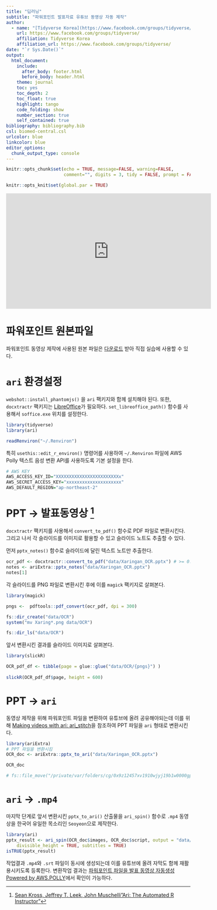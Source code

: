 ```yaml
---
title: "딥러닝"
subtitle: "파워포인트 발표자료 유튜브 동영상 자동 제작"
author:
  - name: "[Tidyverse Korea](https://www.facebook.com/groups/tidyverse/)"
    url: https://www.facebook.com/groups/tidyverse/
    affiliation: Tidyverse Korea
    affiliation_url: https://www.facebook.com/groups/tidyverse/
date: "`r Sys.Date()`"
output:
  html_document: 
    include:
      after_body: footer.html
      before_body: header.html
    theme: journal
    toc: yes
    toc_depth: 2
    toc_float: true
    highlight: tango
    code_folding: show
    number_section: true
    self_contained: true
bibliography: bibliography.bib
csl: biomed-central.csl
urlcolor: blue
linkcolor: blue
editor_options: 
  chunk_output_type: console
---
```


``` r
knitr::opts_chunk$set(echo = TRUE, message=FALSE, warning=FALSE,
                      comment="", digits = 3, tidy = FALSE, prompt = FALSE, fig.align = 'center')

knitr::opts_knit$set(global.par = TRUE) 
```

<iframe width="560" height="315" src="https://www.youtube.com/embed/6qpWDi30L7k" frameborder="0" allow="accelerometer; autoplay; clipboard-write; encrypted-media; gyroscope; picture-in-picture" allowfullscreen></iframe>

# 파워포인트 원본파일 {#original-pptx}

파워포인트 동영상 제작에 사용된 원본 파일은 [다운로드](data/Xaringan_OCR.pptx) 받아 직접 실습에 사용할 수 있다.

# `ari` 환경설정 {#r-ari}

`webshot::install_phantomjs()` 을 `ari` 팩키지와 함께 설치해야 된다. 또한, `docxtractr` 팩키지는 [LibreOffice](https://www.libreoffice.org/)가 필요하다.
`set_libreoffice_path()` 함수를 사용해서 `soffice.exe` 위치를 설정한다.

```r
library(tidyverse)
library(ari)

readRenviron("~/.Renviron")
```

특히 `usethis::edit_r_environ()` 명령어를 사용하여 `~/.Renviron` 파일에 AWS Polly 텍스트 음성 변환 API를 사용하도록 기본 설정을 한다.

```r
# AWS KEY
AWS_ACCESS_KEY_ID="XXXXXXXXXXXXXXXXXXXXXXXXx"
AWS_SECRET_ACCESS_KEY="xxxxxxxxxxxxxxxxxxxxx"
AWS_DEFAULT_REGION="ap-northeast-2"
```



# PPT &rarr; 발표동영상 [^ari-ppt] {#ppt2ari}

[^ari-ppt]: [Sean Kross, Jeffrey T. Leek, John Muschelli"Ari: The Automated R Instructor"](https://johnmuschelli.com/ari_paper/)

`docxtractr` 팩키지를 사용해서 `convert_to_pdf()` 함수로 PDF 파일로 변환시킨다. 
그리고 나서 각 슬라이드를 이미지로 활용할 수 있고 슬라이드 노트도 추출할 수 있다.

먼저 `pptx_notes()` 함수로 슬라이드에 달린 텍스트 노트만 추출한다. 

```r
ocr_pdf <- docxtractr::convert_to_pdf("data/Xaringan_OCR.pptx") # >= 0.6.2 
notes <- ariExtra::pptx_notes("data/Xaringan_OCR.pptx")
notes[1]
```

각 슬라이드를 PNG 파일로 변환시킨 후에 이를 `magick` 팩키지로 살펴본다.

```r
library(magick)

pngs <-  pdftools::pdf_convert(ocr_pdf, dpi = 300)

fs::dir_create("data/OCR")
system("mv Xaring*.png data/OCR")

fs::dir_ls("data/OCR")
```

앞서 변환시킨 결과를 슬라이드 이미지로 살펴본다.

```r
library(slickR)

OCR_pdf_df <- tibble(page = glue::glue("data/OCR/{pngs}") )
  
slickR(OCR_pdf_df$page, height = 600)
```


# PPT &rarr; `ari`  {#ppt2ari-conversion}

동영상 제작을 위해 파워포인트 파일을 변환하여 유튜브에 올려 공유해야되는데 이를 위해 
[Making videos with ari: ari_stitch](https://cran.r-project.org/web/packages/ariExtra/vignettes/making_videos.html)을 참조하여 PPT 파일을 `ari` 형태로 변환시킨다. 

```r
library(ariExtra)
# PPT 파일을 변환시킴
OCR_doc <- ariExtra::pptx_to_ari("data/Xaringan_OCR.pptx")

OCR_doc

# fs::file_move("/private/var/folders/cg/0x9z12457xv1910wjyj19b1w0000gp/T/RtmpbtGF4M/", "data/ocr_ppt2md/")
```

# `ari` &rarr; `.mp4`  {#ppt2ari-conversion-mp4}

마지막 단계로 앞서 변환시킨 `pptx_to_ari()` 산출물을 `ari_spin()` 함수로 `.mp4` 동영상을 한국어 유일한 목소리인 `Seoyeon`으로 제작한다.

```r
library(ari)
pptx_result <- ari_spin(OCR_doc$images, OCR_doc$script, output = "data/OCR_pptx.mp4", voice = "Seoyeon",
    divisible_height = TRUE, subtitles = TRUE)
isTRUE(pptx_result)
```

작업결과 `.mp4`와 `.srt` 파일이 동시에 생성되는데 이를 유튜브에 올려 자막도 함께 재활용시키도록 등록한다.
변환작업 결과는 [파워포인트 파일을 발표 동영상 자동생성 Powered by AWS.POLLY](https://www.youtube.com/watch?v=6qpWDi30L7k)에서 확인이 가능하다.



